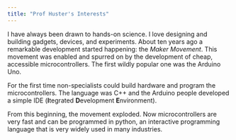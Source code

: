 ```yaml
---
title: "Prof Huster's Interests"
---
```


I have always been drawn to hands-on science. 
I love designing and building gadgets, devices, and experiments. 
About ten years ago a remarkable development started happening: 
the *Maker Movement*. This movement was enabled and spurred on by 
the development of cheap, accessible microcontrollers. The first 
wildly popular one was the Arduino Uno. 

For the first time non-specialists could build hardware and program 
the microcontrollers. The language was C++ and the Arduino people 
developed a simple IDE (**I**tegrated **D**evelopment **E**nvironment). 

From this beginning, the movement exploded. Now microcontrollers are 
very fast and can be programmed in python, an interactive programming 
language that is very widely used in many industries.
